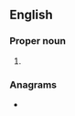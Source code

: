 {{also|thô|þos}}
==English==

===Proper noun===
{{en-proper noun}}

# {{lb|en|archaic}} {{abbreviation of|en|Thomas}}

===Anagrams===
* {{anagrams|en|a=host|HOTs|TOSH|Tosh|host|hots|oths|shot|tosh}}